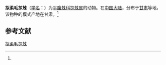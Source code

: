 {{Speciesbox
| name = 拟柔毛掠蛛
| status = 
| status_system = 
| image = 
| genus = Drassodes
| species = pseudopubescens
| authority = (Schenkel, 1963)<ref name='id14316'>{{cite web| url =http://www.bioinfo.cn/db05/BjdwSpecies.php?action=view&id=14316| title =拟柔毛掠蛛| work =《中国动物物种编目数据库》| publisher =中国科学院微生物研究所| author =中国科学院动物研究所| accessdate =2009-04-28| deadurl =yes| archiveurl =https://web.archive.org/web/20160305071406/http://www.bioinfo.cn/db05/BjdwSpecies.php?action=view&id=14316| archivedate =2016-03-05}}</ref>
}}

'''拟柔毛掠蛛'''（[[学名|学名]]：{{lang|la|''Drassodes pseudopubescens''}}）为[[平腹蛛科|平腹蛛科]][[掠蛛属|掠蛛属]]的动物。在[[中国大陆|中国大陆]]，分布于[[甘肃|甘肃]]等地。该物种的模式产地在甘肃。<ref name='id14316'/>

== 参考文献 ==
{{reflist}}

{{Wikispecies|Drassodes pseudopubescens}}

[[Category:掠蛛属|拟柔毛掠蛛]]


{{蜘蛛小作品}}